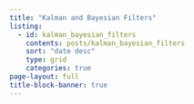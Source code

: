 ```yaml
---
title: "Kalman and Bayesian Filters"
listing:
  - id: kalman_bayesian_filters
    contents: posts/kalman_bayesian_filters
    sort: "date desc"
    type: grid
    categories: true
page-layout: full
title-block-banner: true
---
```

